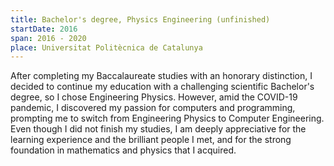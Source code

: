 ```yaml
---
title: Bachelor's degree, Physics Engineering (unfinished)
startDate: 2016
span: 2016 - 2020
place: Universitat Politècnica de Catalunya
---
```


After completing my Baccalaureate studies with an honorary distinction, I decided to continue my education with a challenging scientific Bachelor's degree, so I chose Engineering Physics. However, amid the COVID-19 pandemic, I discovered my passion for computers and programming, prompting me to switch from Engineering Physics to Computer Engineering. Even though I did not finish my studies, I am deeply appreciative for the learning experience and the brilliant people I met, and for the strong foundation in mathematics and physics that I acquired.
